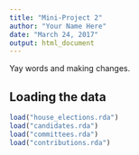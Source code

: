 ```yaml
---
title: "Mini-Project 2"
author: "Your Name Here"
date: "March 24, 2017"
output: html_document
---
```


Yay words and making changes.

## Loading the data


```r
load("house_elections.rda")
load("candidates.rda")
load("committees.rda")
load("contributions.rda")
```
